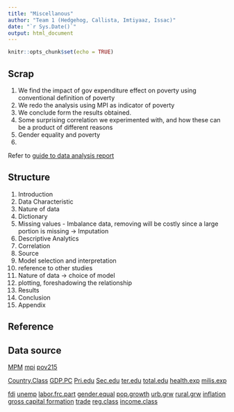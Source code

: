 ```yaml
---
title: "Miscellanous"
author: "Team 1 (Hedgehog, Callista, Imtiyaaz, Issac)"
date: "`r Sys.Date()`"
output: html_document
---
```


```r
knitr::opts_chunk$set(echo = TRUE)
```
## Scrap
1. We find the impact of gov expenditure effect on poverty using conventional definition of poverty
2. We redo the analysis using MPI as indicator of poverty
3. We conclude form the results obtained.
4. Some surprising correlation we experimented with, and how these can be a product of different reasons
  1. Gender equality and poverty
  2. 
  
Refer to [guide to data analysis report](https://instruction.bus.wisc.edu/jfrees/jfreesbooks/Regression%20Modeling/BookWebDec2010/Writing/Chap20FreesRegBook03May2009.pdf)
  
## Structure
1. Introduction
2. Data Characteristic
  6. Nature of data
  2. Dictionary
  3. Missing values
    - Imbalance data, removing will be costly since a large portion is missing -> Imputation
  4. Descriptive Analytics
  5. Correlation
  1. Source
3. Model selection and interpretation
  1. reference to other studies
  2. Nature of data -> choice of model
  3. plotting, foreshadowing the relationship
4. Results
5. Conclusion
6. Appendix

## Reference

## Data source
[MPM](https://www.worldbank.org/en/topic/poverty/brief/multidimensional-poverty-measure)
[mpi](https://data.worldbank.org/indicator/SI.POV.MDIM)
[pov215](https://data.worldbank.org/indicator/SI.POV.DDAY)

[Country.Class](https://datahelpdesk.worldbank.org/knowledgebase/articles/906519-world-bank-country-and-lending-groups)
[GDP.PC](https://data.worldbank.org/indicator/NY.GDP.PCAP.PP.CD)
[Pri.edu](https://data.worldbank.org/indicator/SE.XPD.PRIM.ZS)
[Sec.edu](https://data.worldbank.org/indicator/SE.XPD.SECO.ZS)
[ter.edu](https://data.worldbank.org/indicator/SE.XPD.TERT.ZS)
[total.edu](https://data.worldbank.org/indicator/SE.XPD.TOTL.GD.ZS)
[health.exp](https://data.worldbank.org/indicator/SH.XPD.GHED.GD.ZS)
[milis.exp](https://data.worldbank.org/indicator/MS.MIL.XPND.GD.ZS)

[fdi](https://data.worldbank.org/indicator/BX.KLT.DINV.CD.WD)
[unemp](https://data.worldbank.org/indicator/SL.UEM.TOTL.NE.ZS)
[labor.frc.part](https://data.worldbank.org/indicator/SL.TLF.CACT.NE.ZS)
[gender.equal](https://data.worldbank.org/indicator/IQ.CPA.GNDR.XQ)
[pop.growth](https://data.worldbank.org/indicator/SP.POP.GROW)
[urb.grw](https://data.worldbank.org/indicator/SP.URB.GROW)
[rural.grw](https://data.worldbank.org/indicator/SP.RUR.TOTL.ZG)
[inflation](https://data.worldbank.org/indicator/NY.GDP.DEFL.KD.ZG)
[gross capital formation](https://data.worldbank.org/indicator/NE.GDI.TOTL.ZS)
[trade](https://data.worldbank.org/indicator/NE.TRD.GNFS.ZS)
[reg.class](https://datatopics.worldbank.org/world-development-indicators/the-world-by-income-and-region.html)
[income.class](https://datahelpdesk.worldbank.org/knowledgebase/articles/906519-world-bank-country-and-lending-groups)